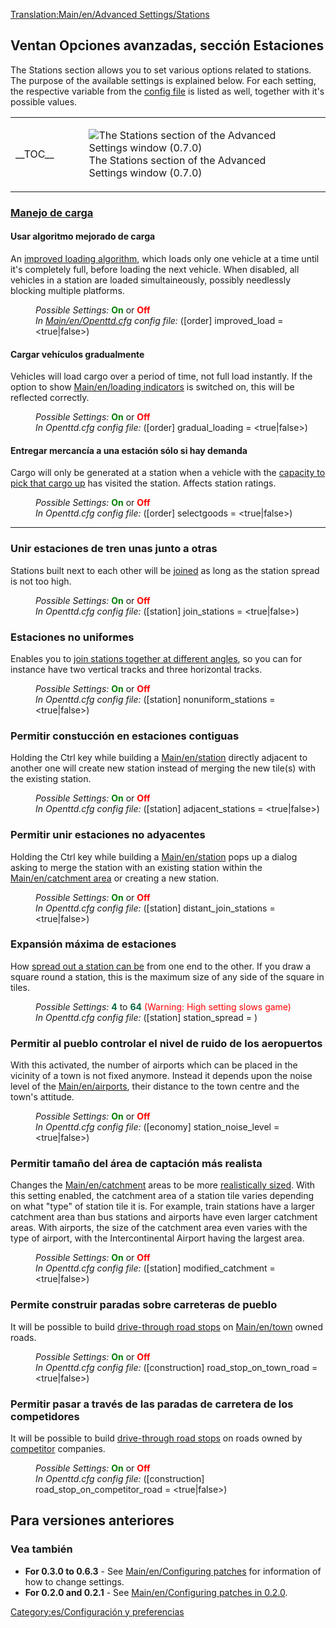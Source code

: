 {{es/Traducción|Advanced Settings/Stations|10}}
[[Translation:Main/en/Advanced Settings/Stations]]{{en/-}}{{es/Opciones avanzadas}}

==Ventan Opciones avanzadas, sección Estaciones==
The Stations section allows you to set various options related to stations. The purpose of the available settings is explained below. For each setting, the respective variable from the [[Main/en/openttd.cfg|config file]] is listed as well, together with it's possible values.
{{en/-right}}
{| align="center"
|- valign="top"
|__TOC__
|[[File:es/Advset stations.png|frame|left|The Stations section of the Advanced Settings window (0.7.0)]]
|}

===<u>Manejo de carga</u>===
====Usar algoritmo mejorado de carga====
{{en/Feature|Old|align="right"|text=(since 0.3.5)}}
An [[Main/en/Improved Loading|improved loading algorithm]], which loads only one vehicle at a time until it's completely full, before loading the next vehicle. When disabled, all vehicles in a station are loaded simultaineously, possibly needlessly blocking multiple platforms.
:''Possible Settings:'' <span style="color:green">'''On'''</span> or <span style="color:red">'''Off'''</span>
:''In [[Main/en/Openttd.cfg]] config file:'' ([order] improved_load = <true|false>) 
{{en/-}}
====Cargar vehículos gradualmente====
{{en/Feature|0.5|align="right"|text=(since 0.5.0)}}
Vehicles will load cargo over a period of time, not full load instantly. If the option to show [[Main/en/loading indicators]] is switched on, this will be reflected correctly.
:''Possible Settings:'' <span style="color:green">'''On'''</span> or <span style="color:red">'''Off'''</span>
:''In Openttd.cfg config file:'' ([order] gradual_loading = <true|false>) 
{{en/-}}
====Entregar mercancía a una estación sólo si hay demanda====
{{en/Feature|Old|align="right"|text=(since 0.2.0)}}
Cargo will only be generated at a station when a vehicle with the [[Main/en/select goods|capacity to pick that cargo up]] has visited the station.  Affects station ratings.
:''Possible Settings:'' <span style="color:green">'''On'''</span> or <span style="color:red">'''Off'''</span>
:''In Openttd.cfg config file:'' ([order] selectgoods = <true|false>)
{{en/-}}
----
===Unir estaciones de tren unas junto a otras===
{{en/Feature|Old|align="right"|text=(since 0.2.0)}}
Stations built next to each other will be [[Main/en/join train stations|joined]] as long as the station spread is not too high.
:''Possible Settings:'' <span style="color:green">'''On'''</span> or <span style="color:red">'''Off'''</span>
:''In Openttd.cfg config file:'' ([station] join_stations = <true|false>)
{{en/-}}
===Estaciones no uniformes===
{{en/Feature|Old|align="right"|text=(since 0.3.0)}}
Enables you to [[Main/en/nonuniform stations|join stations together at different angles]], so you can for instance have two vertical tracks and three horizontal tracks.
:''Possible Settings:'' <span style="color:green">'''On'''</span> or <span style="color:red">'''Off'''</span>
:''In Openttd.cfg config file:'' ([station] nonuniform_stations = <true|false>) 
{{en/-}}
===Permitir constucción en estaciones contiguas===
{{en/Feature|0.6|align="right"|text=(since 0.6.0)}}
Holding the Ctrl key while building a [[Main/en/station]] directly adjacent to another one will create new station instead of merging the new tile(s) with the existing station.
:''Possible Settings:'' <span style="color:green">'''On'''</span> or <span style="color:red">'''Off'''</span>
:''In Openttd.cfg config file:'' ([station] adjacent_stations = <true|false>)
{{en/-}}
===Permitir unir estaciones no adyacentes===
{{en/Feature|0.7|align="right"|text=(since 0.7.0)}}
Holding the Ctrl key while building a [[Main/en/station]] pops up a dialog asking to merge the station with an existing station within the [[Main/en/catchment area]] or creating a new station.
:''Possible Settings:'' <span style="color:green">'''On'''</span> or <span style="color:red">'''Off'''</span>
:''In Openttd.cfg config file:'' ([station] distant_join_stations = <true|false>)
{{en/-}}
===Expansión máxima de estaciones===
{{en/Feature|Old|align="right"|text=(since 0.3.2)}}
How [[Main/en/change station spread|spread out a station can be]] from one end to the other. If you draw a square round a station, this is the maximum size of any side of the square in tiles.
:''Possible Settings:'' <span style="color:#00693E">'''4'''</span> to <span style="color:#00693E">'''64'''</span> <span style="color:red">(Warning: High setting slows game)</span>
:''In Openttd.cfg config file:'' ([station] station_spread = <num_val>)
{{en/-}}
===Permitir al pueblo controlar el nivel de ruido de los aeropuertos===
{{en/Feature|0.7|align="right"|text=(since 0.7.0)}}
With this activated, the number of airports which can be placed in the vicinity of a town is not fixed anymore. Instead it depends upon the noise level of the [[Main/en/airports]], their distance to the town centre and the town's attitude. 
:''Possible Settings:'' <span style="color:green">'''On'''</span> or <span style="color:red">'''Off'''</span>
:''In Openttd.cfg config file:'' ([economy] station_noise_level = <true|false>)
{{en/-}}
===Permitir tamaño del área de captación más realista===
{{en/Feature|Old|align="right"|text=(since 0.3.5)}}
Changes the [[Main/en/catchment]] areas to be more [[Main/en/modified catchment|realistically sized]]. With this setting enabled, the catchment area of a station tile varies depending on what "type" of station tile it is. For example, train stations have a larger catchment area than bus stations and airports have even larger catchment areas. With airports, the size of the catchment area even varies with the type of airport, with the Intercontinental Airport having the largest area.
:''Possible Settings:'' <span style="color:green">'''On'''</span> or <span style="color:red">'''Off'''</span>
:''In Openttd.cfg config file:'' ([station] modified_catchment = <true|false>)
{{en/-}}
===Permite construir paradas sobre carreteras de pueblo===
{{en/Feature|0.6|align="right"|text=(since 0.6.0)}}
It will be possible to build [[Main/en/Drive-through Road Stops|drive-through road stops]] on [[Main/en/town]] owned roads.
:''Possible Settings:'' <span style="color:green">'''On'''</span> or <span style="color:red">'''Off'''</span>
:''In Openttd.cfg config file:'' ([construction] road_stop_on_town_road = <true|false>) 
{{en/-}}
===Permitir pasar a través de las paradas de carretera de los competidores===
{{en/Feature|0.7|align="right"|text=(since 0.7.0)}}
It will be possible to build [[Main/en/Drive-through Road Stops|drive-through road stops]] on roads owned by [[Main/en/competitors|competitor]] companies.
:''Possible Settings:'' <span style="color:green">'''On'''</span> or <span style="color:red">'''Off'''</span>
:''In Openttd.cfg config file:'' ([construction] road_stop_on_competitor_road = <true|false>)
{{en/-}}

==Para versiones anteriores==
===Vea también===
*'''For 0.3.0 to 0.6.3''' - See [[Main/en/Configuring patches]] for information of how to change settings.
*'''For 0.2.0 and 0.2.1''' - See [[Main/en/Configuring patches in 0.2.0]].

[[Category:es/Configuración y preferencias]]